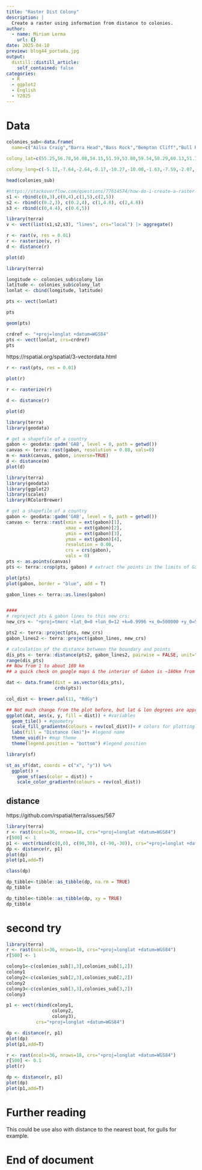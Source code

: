 ```yaml
---
title: "Raster Dist Colony"
description: |
  Create a raster using information from distance to colonies. 
author:
  - name: Miriam Lerma
    url: {}
date: 2025-04-10
preview: blog44_portada.jpg
output:
  distill::distill_article:
    self_contained: false
categories:
  - R
  - ggplot2
  - English
  - Y2025
---
```



# Data

```r
colonies_sub<-data.frame(
  name=c("Ailsa Craig","Barra Head","Bass Rock","Bempton Cliff","Bull Rock","Clare Island", "Fair Isle", "Flannan Isles","Foula","Grassholm Island","Great Saltee", "Helgoland" , "Hermaness", "Ireland’s Eye", "Lambay", "Les Etac/Alderrney","Little Skellig","Mykinesholmur","Noss" ,"Ortac","Rouzic Island","Scar Rocks","St. Kilda","Sula sgeir","Sule Skerry","Sule Stack","Troup Head","Westray"),
  
colony_lat=c(55.25,56.78,56.08,54.15,51.59,53.80,59.54,58.29,60.13,51.73,52.12,54.18,60.71,53.40,53.49,49.70,51.78,62.10,60.14,49.72,48.90,54.67,57.81,59.10,59.08,59.02,57.69,59.29),

colony_long=c(-5.12,-7.64,-2.64,-0.17,-10.27,-10.00,-1.63,-7.59,-2.07,-5.48,-6.62,7.89,-0.88,-6.06,-6.02,-2.24,-10.51,-7.68,-1.02,-2.29,-3.44,-4.70,-8.56,-6.16,-4.41,-4.51,-2.29,-2.98))

```

```r
head(colonies_sub)
```



```r
#https://stackoverflow.com/questions/77614574/how-do-i-create-a-raster-of-distance-to-nearest-feature-using-the-terra-sf-r-pac
s1 <- rbind(c(0,3),c(0,4),c(1,5),c(2,5))
s2 <- rbind(c(0.2,3), c(0.2,4), c(1,4.8), c(2,4.8))
s3 <- rbind(c(0,4.4), c(0.6,5))

library(terra)
v <- vect(list(s1,s2,s3), "lines", crs="local") |> aggregate()

r <- rast(v, res = 0.01)
r <- rasterize(v, r)
d <- distance(r)

plot(d)
```

```r
library(terra)
```

```r
longitude <- colonies_sub$colony_lon
latitude <- colonies_sub$colony_lat
lonlat <- cbind(longitude, latitude)
```

```r
pts <- vect(lonlat)
```

```r
pts
```

```r
geom(pts)
```

```r
crdref <- "+proj=longlat +datum=WGS84"
pts <- vect(lonlat, crs=crdref)
pts
```

https://rspatial.org/spatial/3-vectordata.html


```r
r <- rast(pts, res = 0.01)
```

```r
plot(r)
```


```r
r <- rasterize(r)
```


```r
d <- distance(r)
```


```r
plot(d)
```


```r
library(terra)
library(geodata)
```


```r
# get a shapefile of a country 
gabon <- geodata::gadm('GAB', level = 0, path = getwd())    
canvas <- terra::rast(gabon, resolution = 0.08, vals=0)
m <- mask(canvas, gabon, inverse=TRUE)
d <- distance(m)
plot(d)
```

```r
library(terra)
library(geodata)
library(ggplot2)
library(scales)
library(RColorBrewer)

# get a shapefile of a country 
gabon <- geodata::gadm('GAB', level = 0, path = getwd())    
canvas <- terra::rast(xmin = ext(gabon)[1], 
                      xmax = ext(gabon)[2], 
                      ymin = ext(gabon)[3], 
                      ymax = ext(gabon)[4],
                      resolution = 0.08,
                      crs = crs(gabon),
                      vals = 0)
pts <- as.points(canvas)    
pts <- terra::crop(pts, gabon) # extract the points in the limits of Gabon    

plot(pts)
plot(gabon, border = "blue", add = T)    

gabon_lines <- terra::as.lines(gabon)


#### 
# reproject pts & gabon lines to this new crs:
new_crs <- "+proj=tmerc +lat_0=0 +lon_0=12 +k=0.9996 +x_0=500000 +y_0=500000 +datum=WGS84 +units=m +no_defs +type=crs"

pts2 <- terra::project(pts, new_crs)
gabon_lines2 <- terra::project(gabon_lines, new_crs)

# calculation of the distance between the boundary and points
dis_pts <- terra::distance(pts2, gabon_lines2, pairwise = FALSE, unit="km")
range(dis_pts)
## Now from 1 to about 180 km
## a quick check on google maps & the interior of Gabon is ~180km from the nearest border

dat <- data.frame(dist = as.vector(dis_pts), 
                  crds(pts))

col_dist <- brewer.pal(11, "RdGy")

## Not much change from the plot before, but lat & lon degrees are approximately the same near the equator
ggplot(dat, aes(x, y, fill = dist)) + #variables
  geom_tile() + #geometry
  scale_fill_gradientn(colours = rev(col_dist))+ # colors for plotting the distance
  labs(fill = "Distance (km)")+ #legend name
  theme_void()+ #map theme
  theme(legend.position = "bottom") #legend position
```

```r
library(sf)

st_as_sf(dat, coords = c("x", "y")) %>% 
  ggplot() + 
    geom_sf(aes(color = dist)) + 
    scale_color_gradientn(colours = rev(col_dist)) 
```
## distance

https://github.com/rspatial/terra/issues/567

```r
library(terra)
r <- rast(ncols=36, nrows=18, crs="+proj=longlat +datum=WGS84")
r[500] <- 1
p1 <- vect(rbind(c(0,0), c(90,30), c(-90,-30)), crs="+proj=longlat +datum=WGS84")
dp <- distance(r, p1)
plot(dp)
plot(p1,add=T)
```

```r
class(dp)
```

```r
dp_tibble<-tibble::as_tibble(dp, na.rm = TRUE)
dp_tibble
```

```r
dp_tibble<-tibble::as_tibble(dp, xy = TRUE)
dp_tibble
```

# second try

```r
library(terra)
r <- rast(ncols=36, nrows=18, crs="+proj=longlat +datum=WGS84")
r[500] <- 1
```

```r
colony1<-c(colonies_sub[1,3],colonies_sub[1,2])
colony1
colony2<-c(colonies_sub[2,3],colonies_sub[2,2])
colony2
colony3<-c(colonies_sub[3,3],colonies_sub[3,2])
colony3
```

```r
p1 <- vect(rbind(colony1, 
                 colony2, 
                 colony3), 
           crs="+proj=longlat +datum=WGS84")
```

```r
dp <- distance(r, p1)
plot(dp)
plot(p1,add=T)
```


```r
r <- rast(ncols=36, nrows=18, crs="+proj=longlat +datum=WGS84")
r[500] <- 0.1
plot(r)
```

```r
dp <- distance(r, p1)
plot(dp)
plot(p1,add=T)
```

# Further reading

This could be use also with distance to the nearest boat, for gulls for example.





# End of document